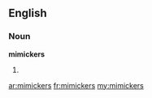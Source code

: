 ==English==
===Noun===
'''mimickers'''

#{{plural of|[[mimicker]]}}

[[ar:mimickers]]
[[fr:mimickers]]
[[my:mimickers]]